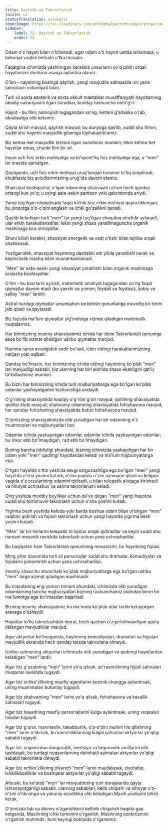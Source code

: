 ```yaml
---
title: Qaytish va Takrorlanish
locale: uz
statusTranslation: automatic
coverImage: https://res.cloudinary.com/xmfm6mhw3gwctndtcubgx2rptnae/image/upload/v1741354419/small_cover_la_gran_rebelion_28716e29d2.webp
sidebar:
    label: 22. Qaytish va Takrorlanish
    order: 22
---
```

Odam o'z hayoti bilan o'lchanadi: agar odam o'z hayoti ustida ishlamasa, u bekorga vaqtini behuda o'tkazmoqda.

Faqatgina ichimizda yashiringan keraksiz unsurlarni yo'q qilish orqali hayotimizni durdona asarga aylantira olamiz.

O'lim - hayotning boshiga qaytish, yangi mavjudlik sahnasida uni yana takrorlash imkoniyati bilan.

Turli xil soxta ezoterik va soxta okkult maktablar muvaffaqiyatli hayotlarning abadiy nazariyasini ilgari suradilar, bunday tushuncha noto'g'ri.

Hayot - bu film; namoyish tugagandan so'ng, lentani g'altakka o'rab, abadiyatga olib ketamiz.

Qayta kirish mavjud, qaytish mavjud; bu dunyoga qaytib, xuddi shu filmni, xuddi shu hayotni mavjudlik gilamiga loyihalashtiramiz.

Biz ketma-ket mavjudlik tezisini ilgari surishimiz mumkin; lekin ketma-ket hayotlar emas, chunki film bir xil.

Inson uch foiz erkin mohiyatga va to'qsont'liq foiz mohiyatga ega, u "men" lar orasida qamalgan.

Qaytganda, uch foiz erkin mohiyat urug'langan tuxumni to'liq singdiradi; shubhasiz biz avlodlarimizning urug'ida davom etamiz.

Shaxsiyat boshqacha; o'lgan odamning shaxsiyati uchun hech qanday ertangi kun yo'q; u oxirgi asta-sekin panteon yoki qabristonda eriydi.

Yangi tug'ilgan chaqaloqda faqat kichik foiz erkin mohiyat qayta tiklangan; bu jonzotga o'z-o'zini anglash va ichki go'zallikni beradi.

Qaytib keladigan turli "men" lar yangi tug'ilgan chaqaloq atrofida aylanadi, ular erkin harakatlanadilar, lekin yangi shaxs yaratilmaguncha organik mashinaga kira olmaydilar.

Shuni bilish kerakki, shaxsiyat energetik va vaqt o'tishi bilan tajriba orqali shakllanadi.

Yozilganidek, shaxsiyat hayotning dastlabki etti yilida yaratilishi kerak va keyinchalik mashq bilan mustahkamlanadi.

"Men" lar asta-sekin yangi shaxsiyat yaratilishi bilan organik mashinaga aralasha boshlaydilar.

O'lim - bu kasrlarni ayirish, matematik amaliyot tugagandan so'ng faqat qiymatlar davom etadi (bu yaxshi va yomon, foydali va foydasiz, ijobiy va salbiy "men" lardir).

Astral nurdagi qiymatlar umumjahon tortishish qonunlariga muvofiq bir-birini jalb qiladi va qaytaradi.

Biz fazoda ma'lum qiymatlar yig'indisiga xizmat qiladigan matematik nuqtalarmiz.

Har birimizning insoniy shaxsiyatimiz ichida har doim Takrorlanish qonuniga asos bo'lib xizmat qiladigan ushbu qiymatlar mavjud.

Hamma narsa avvalgidek sodir bo'ladi, lekin oldingi harakatlarimizning natijasi yoki oqibati.

Qanday bo'lmasin, har birimizning ichida oldingi hayotning ko'plab "men" lari mavjudligi sababli, biz ularning har biri alohida shaxs ekanligini qat'iy ta'kidlashimiz mumkin.

Bu bizni har birimizning ichida turli majburiyatlarga ega bo'lgan ko'plab odamlar yashayotganini tushunishga undaydi.

O'g'rining shaxsiyatida haqiqiy o'g'rilar g'ori mavjud; qotilning shaxsiyatida qotillar klubi mavjud; shahvoniy odamning shaxsiyatida fohishaxona mavjud; har qanday fohishaning shaxsiyatida butun fohishaxona mavjud.

O'zimizning shaxsiyatimizda olib yuradigan har bir odamning o'z muammolari va majburiyatlari bor.

Odamlar ichida yashayotgan odamlar, odamlar ichida yashayotgan odamlar; bu inkor etib bo'lmaydigan, rad etib bo'lmaydigan.

Buning barcha jiddiyligi shundaki, bizning ichimizda yashaydigan har bir odam yoki "men" qadimgi hayotlardan keladi va ma'lum majburiyatlarga ega.

O'tgan hayotda o'ttiz yoshida sevgi sarguzashtiga ega bo'lgan "men" yangi hayotda o'sha yoshni kutadi, o'sha paytda o'zini namoyon qiladi va kelgusi vaqtda o'z orzularining odamini qidiradi, u bilan telepatik aloqaga kirishadi va nihoyat uchrashuv va sahna takrorlanishi keladi.

Qirq yoshida moddiy boyliklar uchun da'vo qilgan "men" yangi hayotda xuddi shu tortishuvni takrorlash uchun o'sha yoshni kutadi.

Yigirma besh yoshida kafeda yoki barda boshqa odam bilan urishgan "men" raqibini qidirish va fojiani takrorlash uchun yangi hayotda yigirma besh yoshni kutadi.

"Men" lar bir-birlarini telepatik to'lqinlar orqali qidiradilar va keyin xuddi shu narsani mexanik ravishda takrorlash uchun yana uchrashadilar.

Bu haqiqatan ham Takrorlanish qonunining mexanizmi, bu hayotning fojiasi.

Ming yillar davomida turli xil personajlar xuddi shu dramalar, komediyalar va fojialarni jonlantirish uchun yana uchrashadilar.

Insoniy shaxs bu shunchaki ko'plab majburiyatlarga ega bo'lgan ushbu "men" larga xizmat qiladigan mashinadir.

Bu masalaning eng yomon tomoni shundaki, ichimizda olib yuradigan odamlarning barcha majburiyatlari bizning tushunchamiz oldindan biron bir ma'lumotga ega bo'lmasdan bajariladi.

Bizning insoniy shaxsiyatimiz bu ma'noda ko'plab otlar tortib ketayotgan aravaga o'xshaydi.

Hayotlar to'liq takrorlashdan iborat, hech qachon o'zgartirilmaydigan qayta tiklangan mavjudliklar mavjud.

Agar aktyorlar bo'lmaganida, hayotning komediyalari, dramalari va fojialari mavjudlik ekranida hech qanday tarzda takrorlana olmaydi.

Ushbu sahnaning aktyorlari ichimizda olib yuradigan va qadimgi hayotlardan keladigan "men" lardir.

Agar biz g'azabning "men" larini yo'q qilsak, zo'ravonlikning fojiali sahnalari muqarrar ravishda tugaydi.

Agar biz ochko'zlikning maxfiy agentlarini kosmik changga aylantirsak, uning muammolari butunlay tugaydi.

Agar biz shahvatning "men" larini yo'q qilsak, fohishaxona va kasallik sahnalari tugaydi.

Agar biz hasadning maxfiy personajlarini kulga aylantirsak, uning voqealari tubdan tugaydi.

Agar biz g'urur, manmanlik, takabburlik, o'z-o'zini muhim his qilishning "men" larini o'ldirsak, bu kamchiliklarning kulgili sahnalari aktyorlar yo'qligi sababli tugaydi.

Agar biz ongimizdan dangasalik, inertsiya va beparvolik omillarini olib tashlasak, bu turdagi nuqsonlarning dahshatli sahnalari aktyorlar yo'qligi sababli takrorlana olmaydi.

Agar biz ochko'zlikning jirkanch "men" larini maydalasak, ziyofatlar, ichkilikbozliklar va boshqalar aktyorlar yo'qligi sababli tugaydi.

Afsuski, bu ko'plab "men" lar mavjudotning turli darajalarida qayta ishlanayotganligi sababli, ularning sabablari, kelib chiqishi va nihoyat o'z-o'zini o'ldirishga va yakuniy ozodlikka olib keladigan Masih usullarini bilish kerak.

O'zimizda tub va doimiy o'zgarishlarni keltirib chiqarish haqida gap ketganda, Masihning ichki tomonini o'rganish, Masihning ezoterizmini o'rganish muhimdir; buni keyingi boblarda o'rganamiz.

